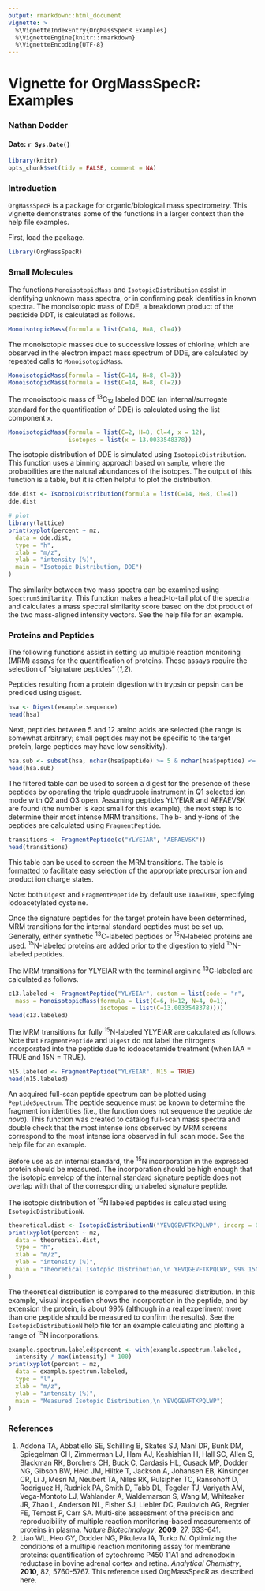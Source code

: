 ```yaml
---
output: rmarkdown::html_document
vignette: >
  %\VignetteIndexEntry{OrgMassSpecR Examples}
  %\VignetteEngine{knitr::rmarkdown}
  %\VignetteEncoding{UTF-8}
---
```


# Vignette for OrgMassSpecR: Examples

### Nathan Dodder
#### Date: `r Sys.Date()`

```r
library(knitr)
opts_chunk$set(tidy = FALSE, comment = NA)
```

### Introduction

`OrgMassSpecR` is a package for organic/biological mass spectrometry.  This vignette demonstrates some of the functions in a larger context than the help file examples.

First, load the package.

```r
library(OrgMassSpecR)
```

### Small Molecules

The functions `MonoisotopicMass` and `IsotopicDistribution` assist in identifying unknown mass spectra, or in confirming peak identities in known spectra.  The monoisotopic mass of DDE, a breakdown product of the pesticide DDT, is calculated as follows.

```r
MonoisotopicMass(formula = list(C=14, H=8, Cl=4))
```

The monoisotopic masses due to successive losses of chlorine, which are observed in the electron impact mass spectrum of DDE, are calculated by repeated calls to `MonoisotopicMass`.

```r
MonoisotopicMass(formula = list(C=14, H=8, Cl=3))
MonoisotopicMass(formula = list(C=14, H=8, Cl=2))
```

The monoisotopic mass of <sup>13</sup>C<sub>12</sub> labeled DDE (an internal/surrogate standard for the quantification of DDE) is calculated using the list component `x`. 

```r
MonoisotopicMass(formula = list(C=2, H=8, Cl=4, x = 12), 
                 isotopes = list(x = 13.0033548378))
```

The isotopic distribution of DDE is simulated using `IsotopicDistribution`.  This function uses a binning approach based on `sample`, where the probabilities are the natural abundances of the isotopes.  The output of this function is a table, but it is often helpful to plot the distribution.

```r
dde.dist <- IsotopicDistribution(formula = list(C=14, H=8, Cl=4))
dde.dist
```

```r
# plot
library(lattice)
print(xyplot(percent ~ mz,
  data = dde.dist,
  type = "h",
  xlab = "m/z",
  ylab = "intensity (%)",
  main = "Isotopic Distribution, DDE")
)
```

The similarity between two mass spectra can be examined using `SpectrumSimilarity`.  This function makes a head-to-tail plot of the spectra and calculates a mass spectral similarity score based on the dot product of the two mass-aligned intensity vectors.  See the help file for an example.

### Proteins and Peptides

The following functions assist in setting up multiple reaction monitoring (MRM) assays for the quantification of proteins.  These assays require the selection of "signature peptides" (_1,2_).

Peptides resulting from a protein digestion with trypsin or pepsin can be prediced using `Digest`.

```r
hsa <- Digest(example.sequence)
head(hsa)
```

Next, peptides between 5 and 12 amino acids are selected (the range is somewhat arbitrary; small peptides may not be specific to the target protein, large peptides may have low sensitivity).

```r
hsa.sub <- subset(hsa, nchar(hsa$peptide) >= 5 & nchar(hsa$peptide) <= 12)
head(hsa.sub)
```

The filtered table can be used to screen a digest for the presence of these peptides by operating the triple quadrupole instrument in Q1 selected ion mode with Q2 and Q3 open.  Assuming peptides YLYEIAR and AEFAEVSK are found (the number is kept small for this example), the next step is to determine their most intense MRM transitions.  The b- and y-ions of the peptides are calculated using `FragmentPeptide`.

```r
transitions <- FragmentPeptide(c("YLYEIAR", "AEFAEVSK"))
head(transitions)
```

This table can be used to screen the MRM transitions.  The table is formatted to facilitate easy selection of the appropriate precursor ion and product ion charge states.

Note: both `Digest` and `FragmentPepetide` by default use `IAA=TRUE`, specifying iodoacetylated cysteine.  

Once the signature peptides for the target protein have been determined, MRM transitions for the internal standard peptides must be set up.  Generally, either synthetic <sup>13</sup>C-labeled peptides or <sup>15</sup>N-labeled proteins are used.  <sup>15</sup>N-labeled proteins are added prior to the digestion to yield <sup>15</sup>N-labeled peptides. 

The MRM transitions for YLYEIAR with the terminal arginine <sup>13</sup>C-labeled are calculated as follows.

```r
c13.labeled <- FragmentPeptide("YLYEIAr", custom = list(code = "r", 
  mass = MonoisotopicMass(formula = list(C=6, H=12, N=4, O=1), 
                          isotopes = list(C=13.0033548378))))
head(c13.labeled)
```

The MRM transitions for fully <sup>15</sup>N-labeled YLYEIAR are calculated as follows.  Note that `FragmentPeptide` and `Digest` do not label the nitrogens incorporated into the peptide due to iodoacetamide treatment (when IAA = TRUE and 15N = TRUE). 

```r
n15.labeled <- FragmentPeptide("YLYEIAR", N15 = TRUE)
head(n15.labeled)
```

An acquired full-scan peptide spectrum can be plotted using `PeptideSpectrum`.  The peptide sequence must be known to determine the fragment ion identities (i.e., the function does not sequence the peptide _de novo_).  This function was created to catalog full-scan mass spectra and double check that the most intense ions observed by MRM screens correspond to the most intense ions observed in full scan mode.  See the help file for an example.   

Before use as an internal standard, the <sup>15</sup>N incorporation in the expressed protein should be measured.  The incorporation should be high enough that the isotopic envelop of the internal standard signature peptide does not overlap with that of the corresponding unlabeled signature peptide.

The isotopic distribution of <sup>15</sup>N labeled peptides is calculated using `IsotopicDistributionN`.

```r
theoretical.dist <- IsotopicDistributionN("YEVQGEVFTKPQLWP", incorp = 0.99)
print(xyplot(percent ~ mz,
  data = theoretical.dist,
  type = "h",
  xlab = "m/z",
  ylab = "intensity (%)",
  main = "Theoretical Isotopic Distribution,\n YEVQGEVFTKPQLWP, 99% 15N")
)
```

The theoretical distribution is compared to the measured distribution.  In this example, visual inspection shows the incorporation in the peptide, and by extension the protein, is about 99% (although in a real experiment more than one peptide should be measured to confirm the results).  See the `IsotopicDistributionN` help file for an example calculating and plotting a range of <sup>15</sup>N incorporations. 

```r
example.spectrum.labeled$percent <- with(example.spectrum.labeled, 
  intensity / max(intensity) * 100)
print(xyplot(percent ~ mz,
  data = example.spectrum.labeled,
  type = "l",
  xlab = "m/z",
  ylab = "intensity (%)",
  main = "Measured Isotopic Distribution,\n YEVQGEVFTKPQLWP")
)
```

### References

1. Addona TA, Abbatiello SE, Schilling B, Skates SJ, Mani DR, Bunk DM, Spiegelman CH, Zimmerman LJ, Ham AJ, Keshishian H, Hall SC, Allen S, Blackman RK, Borchers CH, Buck C, Cardasis HL, Cusack MP, Dodder NG, Gibson BW, Held JM, Hiltke T, Jackson A, Johansen EB, Kinsinger CR, Li J, Mesri M, Neubert TA, Niles RK, Pulsipher TC, Ransohoff D, Rodriguez H, Rudnick PA, Smith D, Tabb DL, Tegeler TJ, Variyath AM, Vega-Montoto LJ, Wahlander A, Waldemarson S, Wang M, Whiteaker JR, Zhao L, Anderson NL, Fisher SJ, Liebler DC, Paulovich AG, Regnier FE, Tempst P, Carr SA. Multi-site assessment of the precision and reproducibility of multiple reaction monitoring-based measurements of proteins in plasma. _Nature Biotechnology_, __2009__, 27, 633-641.
2. Liao WL, Heo GY, Dodder NG, Pikuleva IA, Turko IV.  Optimizing the conditions of a multiple reaction monitoring assay for membrane proteins: quantification of cytochrome P450 11A1 and adrenodoxin reductase in bovine adrenal cortex and retina. _Analytical Chemistry_, __2010__, 82, 5760-5767. This reference used OrgMassSpecR as described here. 
